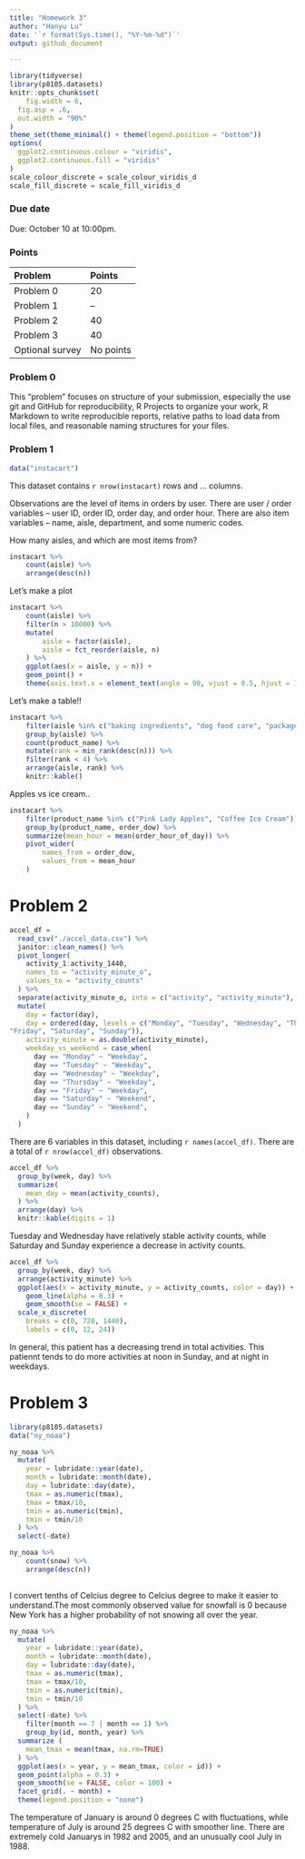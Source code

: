 ```yaml
---
title: "Homework 3"
author: "Hanyu Lu"
date: '`r format(Sys.time(), "%Y-%m-%d")`'
output: github_document

---
```


```r
library(tidyverse)
library(p8105.datasets)
knitr::opts_chunk$set(
	fig.width = 6, 
  fig.asp = .6,
  out.width = "90%"
)
theme_set(theme_minimal() + theme(legend.position = "bottom"))
options(
  ggplot2.continuous.colour = "viridis",
  ggplot2.continuous.fill = "viridis"
)
scale_colour_discrete = scale_colour_viridis_d
scale_fill_discrete = scale_fill_viridis_d
```

### Due date

Due: October 10 at 10:00pm. 

### Points

| Problem         | Points    |
|:--------------- |:--------- |
| Problem 0       | 20        |
| Problem 1       | --        |
| Problem 2       | 40        |
| Problem 3       | 40        |
| Optional survey | No points |


### Problem 0

This "problem" focuses on structure of your submission, especially the use git and GitHub for reproducibility, R Projects to organize your work, R Markdown to write reproducible reports, relative paths to load data from local files, and reasonable naming structures for your files. 


### Problem 1

```r
data("instacart")
```

This dataset contains `r nrow(instacart)` rows and ... columns. 

Observations are the level of items in orders by user. There are user / order variables -- user ID, order ID, order day, and order hour. There are also item variables -- name, aisle, department, and some numeric codes. 

How many aisles, and which are most items from?

```r
instacart %>% 
	count(aisle) %>% 
	arrange(desc(n))
```


Let's make a plot

```r
instacart %>% 
	count(aisle) %>% 
	filter(n > 10000) %>% 
	mutate(
		aisle = factor(aisle),
		aisle = fct_reorder(aisle, n)
	) %>% 
	ggplot(aes(x = aisle, y = n)) + 
	geom_point() + 
	theme(axis.text.x = element_text(angle = 90, vjust = 0.5, hjust = 1))
```


Let's make a table!!

```r
instacart %>% 
	filter(aisle %in% c("baking ingredients", "dog food care", "packaged vegetables fruits")) %>% 
	group_by(aisle) %>% 
	count(product_name) %>% 
	mutate(rank = min_rank(desc(n))) %>% 
	filter(rank < 4) %>% 
	arrange(aisle, rank) %>% 
	knitr::kable()
```


Apples vs ice cream..

```r
instacart %>% 
	filter(product_name %in% c("Pink Lady Apples", "Coffee Ice Cream")) %>% 
	group_by(product_name, order_dow) %>% 
	summarize(mean_hour = mean(order_hour_of_day)) %>% 
	pivot_wider(
		names_from = order_dow,
		values_from = mean_hour
	)
```

# Problem 2

```r
accel_df =
  read_csv("./accel_data.csv") %>% 
  janitor::clean_names() %>% 
  pivot_longer(
    activity_1:activity_1440,
    names_to = "activity_minute_o",
    values_to = "activity_counts"
  ) %>% 
  separate(activity_minute_o, into = c("activity", "activity_minute"), sep = 9) %>% 
  mutate(
    day = factor(day),
    day = ordered(day, levels = c("Monday", "Tuesday", "Wednesday", "Thursday", 
"Friday", "Saturday", "Sunday")),
    activity_minute = as.double(activity_minute),
    weekday_vs_weekend = case_when(
      day == "Monday" ~ "Weekday",
      day == "Tuesday" ~ "Weekday",
      day == "Wednesday" ~ "Weekday",
      day == "Thursday" ~ "Weekday",
      day == "Friday" ~ "Weekday",
      day == "Saturday" ~ "Weekend",
      day == "Sunday" ~ "Weekend",
    )
  )

```

There are 6 variables in this dataset, including `r names(accel_df)`.  There are a total of `r nrow(accel_df)` observations.

```r
accel_df %>% 
  group_by(week, day) %>% 
  summarize(
    mean_day = mean(activity_counts),
  ) %>% 
  arrange(day) %>% 
  knitr::kable(digits = 1)
```

Tuesday and Wednesday have relatively stable activity counts, while Saturday and Sunday experience a decrease in activity counts.

```r
accel_df %>% 
  group_by(week, day) %>% 
  arrange(activity_minute) %>% 
  ggplot(aes(x = activity_minute, y = activity_counts, color = day)) + 
    geom_line(alpha = 0.3) +
    geom_smooth(se = FALSE) +
  scale_x_discrete(
    breaks = c(0, 720, 1440), 
    labels = c(0, 12, 24))

```

In general, this patient has a decreasing trend in total activities.  This patiennt tends to do more activities at noon in Sunday, and at night in weekdays.

# Problem 3

```r
library(p8105.datasets)
data("ny_noaa")
```

```r
ny_noaa %>% 
  mutate(
    year = lubridate::year(date), 
    month = lubridate::month(date), 
    day = lubridate::day(date),
    tmax = as.numeric(tmax),
    tmax = tmax/10,
    tmin = as.numeric(tmin),
    tmin = tmin/10
  ) %>% 
  select(-date)

ny_noaa %>% 
	count(snow) %>% 
	arrange(desc(n))
  
```

I convert tenths of Celcius degree to Celcius degree to make it easier to understand.The most commonly observed value for snowfall is 0 because New York has a higher probability of not snowing all over the year.

```r
ny_noaa %>% 
  mutate(
    year = lubridate::year(date), 
    month = lubridate::month(date), 
    day = lubridate::day(date),
    tmax = as.numeric(tmax),
    tmax = tmax/10,
    tmin = as.numeric(tmin),
    tmin = tmin/10
  ) %>% 
  select(-date) %>% 
	filter(month == 7 | month == 1) %>% 
	group_by(id, month, year) %>% 
  summarize (
    mean_tmax = mean(tmax, na.rm=TRUE)
  ) %>% 
  ggplot(aes(x = year, y = mean_tmax, color = id)) + 
  geom_point(alpha = 0.3) +
  geom_smooth(se = FALSE, color = 100) +
  facet_grid(. ~ month) +
  theme(legend.position = "none")
```

The temperature of January is around 0 degrees C with fluctuations, while temperature of July is around 25 degrees C with smoother line.  There are extremely cold Januarys in 1982 and 2005, and an unusually cool July in 1988.



